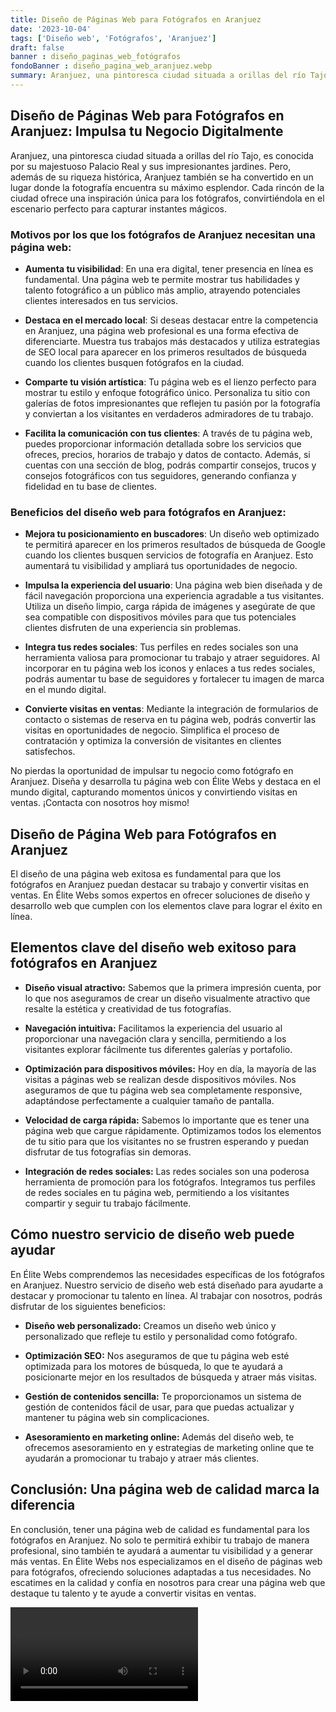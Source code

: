 ```yaml
---
title: Diseño de Páginas Web para Fotógrafos en Aranjuez
date: '2023-10-04'
tags: ['Diseño web', 'Fotógrafos', 'Aranjuez']
draft: false
banner : diseño_paginas_web_fotógrafos
fondoBanner : diseño_pagina_web_aranjuez.webp
summary: Aranjuez, una pintoresca ciudad situada a orillas del río Tajo, es conocida por su majestuoso Palacio Real y sus impresionantes jardines. Pero, además de su riqueza histórica, Aranjuez también se ha convertido en un lugar donde la fotografía encuentra su máximo esplendor. Cada rincón de la ciudad ofrece una inspiración única para los fotógrafos, convirtiéndola en el escenario perfecto para capturar instantes mágicos.
---
```


## **Diseño de Páginas Web para Fotógrafos en Aranjuez: Impulsa tu Negocio Digitalmente**

Aranjuez, una pintoresca ciudad situada a orillas del río Tajo, es conocida por su majestuoso Palacio Real y sus impresionantes jardines. Pero, además de su riqueza histórica, Aranjuez también se ha convertido en un lugar donde la fotografía encuentra su máximo esplendor. Cada rincón de la ciudad ofrece una inspiración única para los fotógrafos, convirtiéndola en el escenario perfecto para capturar instantes mágicos.

### Motivos por los que los fotógrafos de Aranjuez necesitan una página web:

- **Aumenta tu visibilidad**: En una era digital, tener presencia en línea es fundamental. Una página web te permite mostrar tus habilidades y talento fotográfico a un público más amplio, atrayendo potenciales clientes interesados en tus servicios.

- **Destaca en el mercado local**: Si deseas destacar entre la competencia en Aranjuez, una página web profesional es una forma efectiva de diferenciarte. Muestra tus trabajos más destacados y utiliza estrategias de SEO local para aparecer en los primeros resultados de búsqueda cuando los clientes busquen fotógrafos en la ciudad.

- **Comparte tu visión artística**: Tu página web es el lienzo perfecto para mostrar tu estilo y enfoque fotográfico único. Personaliza tu sitio con galerías de fotos impresionantes que reflejen tu pasión por la fotografía y conviertan a los visitantes en verdaderos admiradores de tu trabajo.

- **Facilita la comunicación con tus clientes**: A través de tu página web, puedes proporcionar información detallada sobre los servicios que ofreces, precios, horarios de trabajo y datos de contacto. Además, si cuentas con una sección de blog, podrás compartir consejos, trucos y consejos fotográficos con tus seguidores, generando confianza y fidelidad en tu base de clientes.

### Beneficios del diseño web para fotógrafos en Aranjuez:

- **Mejora tu posicionamiento en buscadores**: Un diseño web optimizado te permitirá aparecer en los primeros resultados de búsqueda de Google cuando los clientes busquen servicios de fotografía en Aranjuez. Esto aumentará tu visibilidad y ampliará tus oportunidades de negocio.

- **Impulsa la experiencia del usuario**: Una página web bien diseñada y de fácil navegación proporciona una experiencia agradable a tus visitantes. Utiliza un diseño limpio, carga rápida de imágenes y asegúrate de que sea compatible con dispositivos móviles para que tus potenciales clientes disfruten de una experiencia sin problemas.

- **Integra tus redes sociales**: Tus perfiles en redes sociales son una herramienta valiosa para promocionar tu trabajo y atraer seguidores. Al incorporar en tu página web los iconos y enlaces a tus redes sociales, podrás aumentar tu base de seguidores y fortalecer tu imagen de marca en el mundo digital.

- **Convierte visitas en ventas**: Mediante la integración de formularios de contacto o sistemas de reserva en tu página web, podrás convertir las visitas en oportunidades de negocio. Simplifica el proceso de contratación y optimiza la conversión de visitantes en clientes satisfechos.

No pierdas la oportunidad de impulsar tu negocio como fotógrafo en Aranjuez. Diseña y desarrolla tu página web con Élite Webs y destaca en el mundo digital, capturando momentos únicos y convirtiendo visitas en ventas. ¡Contacta con nosotros hoy mismo!

<GifSeo />

<Cta />

## Diseño de Página Web para Fotógrafos en Aranjuez

El diseño de una página web exitosa es fundamental para que los fotógrafos en Aranjuez puedan destacar su trabajo y convertir visitas en ventas. En Élite Webs somos expertos en ofrecer soluciones de diseño y desarrollo web que cumplen con los elementos clave para lograr el éxito en línea.

## Elementos clave del diseño web exitoso para fotógrafos en Aranjuez

- **Diseño visual atractivo:** Sabemos que la primera impresión cuenta, por lo que nos aseguramos de crear un diseño visualmente atractivo que resalte la estética y creatividad de tus fotografías.

- **Navegación intuitiva:** Facilitamos la experiencia del usuario al proporcionar una navegación clara y sencilla, permitiendo a los visitantes explorar fácilmente tus diferentes galerías y portafolio.

- **Optimización para dispositivos móviles:** Hoy en día, la mayoría de las visitas a páginas web se realizan desde dispositivos móviles. Nos aseguramos de que tu página web sea completamente responsive, adaptándose perfectamente a cualquier tamaño de pantalla.

- **Velocidad de carga rápida:** Sabemos lo importante que es tener una página web que cargue rápidamente. Optimizamos todos los elementos de tu sitio para que los visitantes no se frustren esperando y puedan disfrutar de tus fotografías sin demoras.

- **Integración de redes sociales:** Las redes sociales son una poderosa herramienta de promoción para los fotógrafos. Integramos tus perfiles de redes sociales en tu página web, permitiendo a los visitantes compartir y seguir tu trabajo fácilmente.

## Cómo nuestro servicio de diseño web puede ayudar

En Élite Webs comprendemos las necesidades específicas de los fotógrafos en Aranjuez. Nuestro servicio de diseño web está diseñado para ayudarte a destacar y promocionar tu talento en línea. Al trabajar con nosotros, podrás disfrutar de los siguientes beneficios:

- **Diseño web personalizado:** Creamos un diseño web único y personalizado que refleje tu estilo y personalidad como fotógrafo.

- **Optimización SEO:** Nos aseguramos de que tu página web esté optimizada para los motores de búsqueda, lo que te ayudará a posicionarte mejor en los resultados de búsqueda y atraer más visitas.

- **Gestión de contenidos sencilla:** Te proporcionamos un sistema de gestión de contenidos fácil de usar, para que puedas actualizar y mantener tu página web sin complicaciones.

- **Asesoramiento en marketing online:** Además del diseño web, te ofrecemos asesoramiento en y estrategias de marketing online que te ayudarán a promocionar tu trabajo y atraer más clientes.

## Conclusión: Una página web de calidad marca la diferencia

En conclusión, tener una página web de calidad es fundamental para los fotógrafos en Aranjuez. No solo te permitirá exhibir tu trabajo de manera profesional, sino también te ayudará a aumentar tu visibilidad y a generar más ventas. En Élite Webs nos especializamos en el diseño de páginas web para fotógrafos, ofreciendo soluciones adaptadas a tus necesidades. No escatimes en la calidad y confía en nosotros para crear una página web que destaque tu talento y te ayude a convertir visitas en ventas.

<Video />

<CtaBot job='Fotógrafos' city='Aranjuez'/>

<Gmaps query='Aranjuez+españa+maps' />